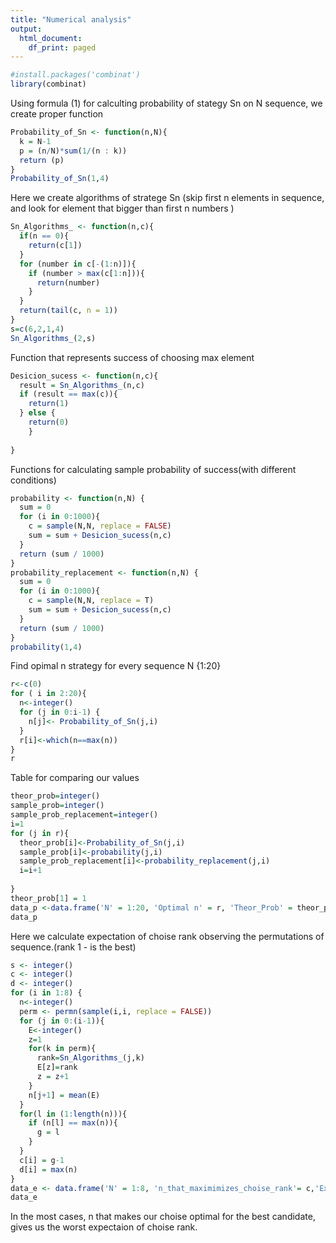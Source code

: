 ---
title: "Numerical analysis"
output:
  html_document:
    df_print: paged
---
```{r}
#install.packages('combinat')
library(combinat)
```

Using formula (1) for calculting probability of stategy Sn on N sequence, we create proper function
```{r}
Probability_of_Sn <- function(n,N){
  k = N-1
  p = (n/N)*sum(1/(n : k))
  return (p)
}
Probability_of_Sn(1,4)
```

Here we create algorithms of stratege Sn (skip first n elements in sequence, and look for element that bigger than first n numbers )
```{r}
Sn_Algorithms_ <- function(n,c){
  if(n == 0){
    return(c[1])
  }
  for (number in c[-(1:n)]){
    if (number > max(c[1:n])){
      return(number)
    }
  }
  return(tail(c, n = 1))
}
s=c(6,2,1,4)
Sn_Algorithms_(2,s)

```

Function that represents success of choosing max element
```{r}
Desicion_sucess <- function(n,c){
  result = Sn_Algorithms_(n,c)
  if (result == max(c)){
    return(1)
  } else {
    return(0)
    }
  
}
```


Functions for calculating sample probability of success(with different conditions)
```{r}
probability <- function(n,N) {
  sum = 0
  for (i in 0:1000){
    c = sample(N,N, replace = FALSE)
    sum = sum + Desicion_sucess(n,c)
  }
  return (sum / 1000)
}
probability_replacement <- function(n,N) {
  sum = 0
  for (i in 0:1000){
    c = sample(N,N, replace = T)
    sum = sum + Desicion_sucess(n,c)
  }
  return (sum / 1000)
}
probability(1,4)
```
Find opimal n strategy for every sequence  N {1:20}
```{r}
r<-c(0)
for ( i in 2:20){
  n<-integer()
  for (j in 0:i-1) {
    n[j]<- Probability_of_Sn(j,i)
  }
  r[i]<-which(n==max(n))
}
r

```

Table for comparing our values
```{r}
theor_prob=integer()
sample_prob=integer()
sample_prob_replacement=integer()
i=1
for (j in r){
  theor_prob[i]<-Probability_of_Sn(j,i)
  sample_prob[i]<-probability(j,i)
  sample_prob_replacement[i]<-probability_replacement(j,i)
  i=i+1
  
}
theor_prob[1] = 1
data_p <-data.frame('N' = 1:20, 'Optimal n' = r, 'Theor_Prob' = theor_prob, 'Sample_Prob' = sample_prob,'Sample_Prob(Replacement)' = sample_prob_replacement)
data_p
```
Here we calculate expectation of choise rank observing the permutations of sequence.(rank 1 - is the best)
```{r}
s <- integer()
c <- integer()
d <- integer()
for (i in 1:8) {
  n<-integer()
  perm <- permn(sample(i,i, replace = FALSE))
  for (j in 0:(i-1)){
    E<-integer()
    z=1
    for(k in perm){
      rank=Sn_Algorithms_(j,k)
      E[z]=rank
      z = z+1
    }
    n[j+1] = mean(E)
  }
  for(l in (1:length(n))){
    if (n[l] == max(n)){
      g = l
    }
  }
  c[i] = g-1
  d[i] = max(n)
}
data_e <- data.frame('N' = 1:8, 'n_that_maximimizes_choise_rank'= c,'Expected_rank' = d, 'n_for_optimal_best_choise'=r[1:8])
data_e
```
In the most cases, n that makes our choise optimal for the best candidate, gives us the worst expectaion of  choise rank. 
